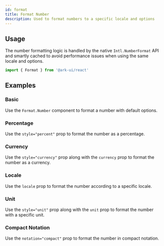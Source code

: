 ```yaml
---
id: format
title: Format Number
description: Used to format numbers to a specific locale and options
---
```


<ComponentPreview id="FormatNumber" />

## Usage

The number formatting logic is handled by the native `Intl.NumberFormat` API and
smartly cached to avoid performance issues when using the same locale and
options.

```jsx
import { Format } from '@ark-ui/react'
```

## Examples

### Basic

Use the `Format.Number` component to format a number with default options.

<Example component="format" id="number-basic" />

### Percentage

Use the `style="percent"` prop to format the number as a percentage.

<Example component="format" id="number-with-percentage" />

### Currency

Use the `style="currency"` prop along with the `currency` prop to format the number as a currency.

<Example component="format" id="number-with-currency" />

### Locale

Use the `locale` prop to format the number according to a specific locale.

<Example component="format" id="number-with-locale" />

### Unit

Use the `style="unit"` prop along with the `unit` prop to format the number with a specific unit.

<Example component="format" id="number-with-unit" />

### Compact Notation

Use the `notation="compact"` prop to format the number in compact notation.

<Example component="format" id="number-with-compact" />
